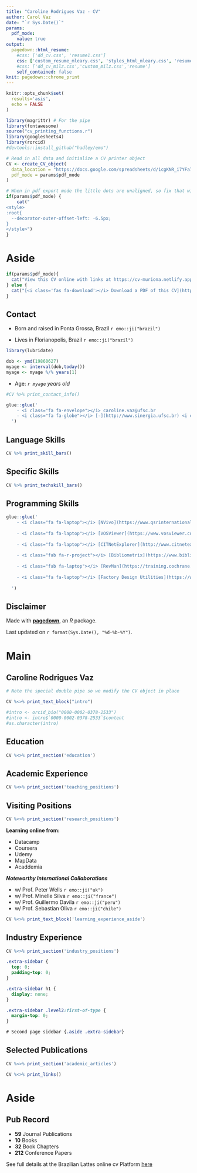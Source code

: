 ```yaml
---
title: "Caroline Rodrigues Vaz - CV"
author: Carol Vaz
date: "`r Sys.Date()`"
params:
  pdf_mode:
    value: true
output:
  pagedown::html_resume:
    #css: ['dd_cv.css', 'resume1.css']
    css: ['custom_resume_mleary.css', 'styles_html_mleary.css', 'resume']
    #css: ['dd_cv_milz.css','custom_milz.css','resume']
    self_contained: false
knit: pagedown::chrome_print
---
```


```r
knitr::opts_chunk$set(
  results='asis', 
  echo = FALSE
)

library(magrittr) # For the pipe
library(fontawesome)
source("cv_printing_functions.r")
library(googlesheets4)
library(rorcid)
#devtools::install_github("hadley/emo")

# Read in all data and initialize a CV printer object
CV <- create_CV_object(
  data_location = "https://docs.google.com/spreadsheets/d/1cgKNR_i7YFa7Z3lFXFd21YyjcDwHfxOaUTkZpaNiEm8/edit#gid=917338460",  
  pdf_mode = params$pdf_mode
)

```

```r
# When in pdf export mode the little dots are unaligned, so fix that with some conditional CSS.
if(params$pdf_mode) {
    cat("
<style>
:root{
  --decorator-outer-offset-left: -6.5px;
}
</style>")
}
```

# Aside

```r
if(params$pdf_mode){
  cat("View this CV online with links at https://cv-muriona.netlify.app/")
} else {
  cat("[<i class='fas fa-download'></i> Download a PDF of this CV](https://github.com/muriona/cv/blob/main/index.pdf)")
}
```

## Contact {#contact}

-   Born and raised in Ponta Grossa, Brazil `r emo::ji("brazil")`

-   Lives in Florianopolis, Brazil `r emo::ji("brazil")`

```r
library(lubridate)

dob <- ymd(19860627)
myage <- interval(dob,today())
myage <- myage %/% years(1)

```

-   Age: *`r myage` years old*

```r
#CV %>% print_contact_info()

glue::glue('
    - <i class="fa fa-envelope"></i> caroline.vaz@ufsc.br
    - <i class="fa fa-globe"></i> [-](http://www.sinergia.ufsc.br) <i class="fa fa-github"></i> [-](https://github.com/carolrvaz/) <i class="fab fa-linkedin-in"></i> [-](https://www.linkedin.com/in/uriona/) <i class="fa fa-globe"></i> [-](https://www.orcid.org/0000-0002-0378-2533) <i class="fab fa-researchgate"></i> [-](https://www.researchgate.net/profile/Caroline-Vaz-3)
  ')
```

## Language Skills {#skills}

```r
CV %>% print_skill_bars()

```

## Specific Skills {#specskills}

```r
CV %>% print_techskill_bars()
```

## Programming Skills {#techskills}

```r

glue::glue('
    - <i class="fa fa-laptop"></i> [NVivo](https://www.qsrinternational.com/nvivo-qualitative-data-analysis-software/home)
    
    - <i class="fa fa-laptop"></i> [VOSViewer](https://www.vosviewer.com)
    
    - <i class="fa fa-laptop"></i> [CITNetExplorer](http://www.citnetexplorer.nl/)
    
    - <i class="fab fa-r-project"></i> [Bibliometrix](https://www.bibliometrix.org/home/)
    
    - <i class="fab fa-laptop"></i> [RevMan](https://training.cochrane.org/online-learning/core-software/revman)
    
    - <i class="fa fa-laptop"></i> [Factory Design Utilities](https://www.autodesk.com/products/factory-design-utilities/overview?term=1-YEAR&tab=subscription)
    
  ')

```

## Disclaimer {#disclaimer}

Made with [**pagedown**](https://github.com/rstudio/pagedown), an *R* package.

Last updated on `r format(Sys.Date(), "%d-%b-%Y")`.

# Main

## Caroline Rodrigues Vaz {#title}

```r
# Note the special double pipe so we modify the CV object in place

CV %<>% print_text_block("intro") 

#intro <- orcid_bio("0000-0002-0378-2533")
#intro <- intro$`0000-0002-0378-2533`$content
#as.character(intro)
```

## Education {data-icon="graduation-cap" data-concise="true"}

```r
CV %<>% print_section('education')
```

## Academic Experience {data-icon="chalkboard-teacher"}

```r
CV %<>% print_section('teaching_positions')
```

## Visiting Positions {data-icon="globe"}

```r
CV %<>% print_section('research_positions')
```

::: aside
**Learning online from:**

-   Datacamp
-   Coursera
-   Udemy
-   MapData
-   Acaddemia

***Noteworthy International Collaborations***

-   w/ Prof. Peter Wells `r emo::ji("uk")`
-   w/ Prof. Minelle Silva `r emo::ji("france")`
-   w/ Prof. Guillermo Davila `r emo::ji("peru")`
-   w/ Prof. Sebastian Oliva `r emo::ji("chile")`

```r
CV %<>% print_text_block('learning_experience_aside')
```
:::

## Industry Experience {data-icon="suitcase"}

```r
CV %<>% print_section('industry_positions')
```

<!-- These breaks just force a new page so section doesnt get cut off -->

```css
.extra-sidebar {
  top: 0;
  padding-top: 0;
}

.extra-sidebar h1 {
  display: none;
}

.extra-sidebar .level2:first-of-type {
  margin-top: 0;
}

# Second page sidebar {.aside .extra-sidebar}
```

\newpage

## Selected Publications {data-icon="book"}

```r
CV %<>% print_section('academic_articles')
```

```r
CV %<>% print_links()
```

# Aside {.aside .extra-sidebar}

## Pub Record

-   **59** Journal Publications
-   **10** Books
-   **32** Book Chapters
-   **212** Conference Papers

See full details at the Brazilian Lattes online cv Platform [here](http://lattes.cnpq.br/2433439971272327)
